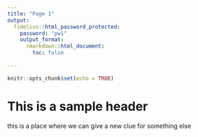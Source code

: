 ```yaml
---
title: "Page 1"
output:
  fidelius::html_password_protected:
    password: "pw1"
    output_format: 
      rmarkdown::html_document:
        toc: false
      
---
```


```r
knitr::opts_chunk$set(echo = TRUE)
```

# This is a sample header

this is a place where we can give a new clue for something else